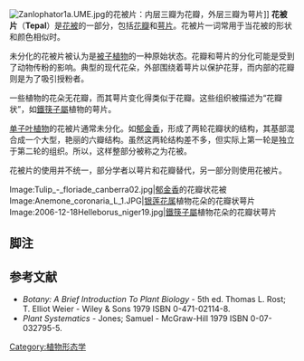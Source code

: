 [[Image:Zanlophator1a.UME.jpg|right]]的花被片：内层三瓣为花瓣，外层三瓣为萼片]]
'''花被片'''（'''Tepal'''）是[[花被|花被]]的一部分，包括[[花瓣|花瓣]]和[[萼片|萼片]]。花被片一词常用于当花被的形状和颜色相似时。

未分化的花被片被认为是[[被子植物|被子植物]]的一种原始状态。花瓣和萼片的分化可能是受到了动物传粉的影响。典型的现代花朵，外部围绕着萼片以保护花芽，而内部的花瓣则是为了吸引授粉者。

一些植物的花朵无花瓣，而其萼片变化得类似于花瓣。这些组织被描述为“花瓣状”，如[[鐵筷子屬|鐵筷子屬]]植物的萼片。

[[单子叶植物|单子叶植物]]的花被片通常未分化。如[[郁金香|郁金香]]，形成了两轮花瓣状的结构，其基部混合成一个大型，艳丽的六瓣结构。虽然这两轮结构差不多，但实际上第一轮是独立于第二轮的组织。所以，这样整部分被称之为花被。

花被片的使用并不统一，部分学者以萼片和花瓣替代，另一部分则使用花被片。

<gallery>
Image:Tulip_-_floriade_canberra02.jpg|[[郁金香|郁金香]]的花瓣状花被
Image:Anemone_coronaria_L_1.JPG|[[银莲花属|银莲花属]]植物花朵的花瓣状萼片
Image:2006-12-18Helleborus_niger19.jpg|[[鐵筷子屬|鐵筷子屬]]植物花朵的花瓣状萼片
</gallery>

==脚注==
{{Reflist}}

== 参考文献 ==
<div class="references-small">
* ''Botany: A Brief Introduction To Plant Biology'' - 5th ed. Thomas L. Rost;  T. Elliot Weier - Wiley & Sons 1979 ISBN 0-471-02114-8. 
* ''Plant Systematics'' - Jones; Samuel - McGraw-Hill 1979 ISBN 0-07-032795-5.
</div>

[[Category:植物形态学|Category:植物形态学]]